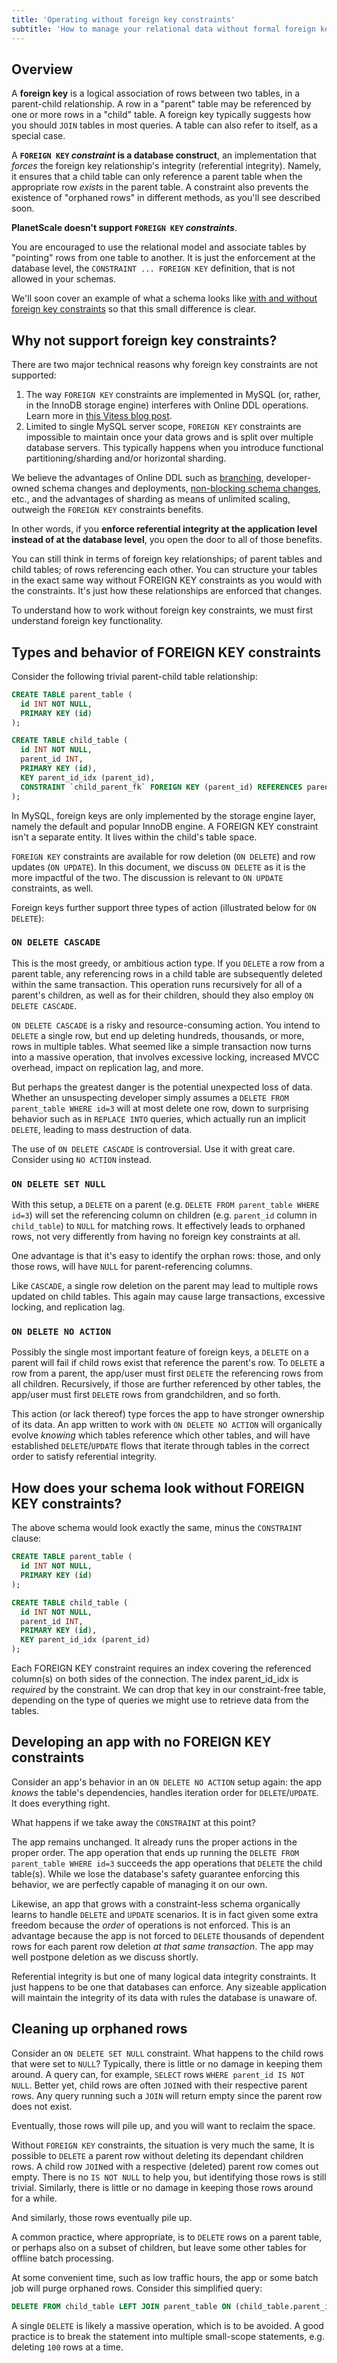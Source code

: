 ```yaml
---
title: 'Operating without foreign key constraints'
subtitle: 'How to manage your relational data without formal foreign key constraints in your schema'
---
```


## Overview

A **foreign key** is a logical association of rows between two tables, in a parent-child relationship. A row in a "parent" table may be referenced by one or more rows in a "child" table. A foreign key typically suggests how you should `JOIN` tables in most queries. A table can also refer to itself, as a special case.

A **`FOREIGN KEY` _constraint_ is a database construct**, an implementation that _forces_ the foreign key relationship's integrity (referential integrity). Namely, it ensures that a child table can only reference a parent table when the appropriate row _exists_ in the parent table. A constraint also prevents the existence of "orphaned rows" in different methods, as you'll see described soon.

**PlanetScale doesn't support `FOREIGN KEY` _constraints_**.

You are encouraged to use the relational model and associate tables by "pointing" rows from one table to another. It is just the enforcement at the database level, the `CONSTRAINT ... FOREIGN KEY` definition, that is not allowed in your schemas.

We'll soon cover an example of what a schema looks like [with and without foreign key constraints](#how-does-your-schema-look-without-foreign-key-constraints?) so that this small difference is clear.

## Why not support foreign key constraints?

There are two major technical reasons why foreign key constraints are not supported:

1. The way `FOREIGN KEY` constraints are implemented in MySQL (or, rather, in the InnoDB storage engine) interferes with Online DDL operations. Learn more in [this Vitess blog post](https://vitess.io/blog/2021-06-15-online-ddl-why-no-fk/).
2. Limited to single MySQL server scope, `FOREIGN KEY` constraints are impossible to maintain once your data grows and is split over multiple database servers. This typically happens when you introduce functional partitioning/sharding and/or horizontal sharding.

We believe the advantages of Online DDL such as [branching](/concepts/branching), developer-owned schema changes and deployments, [non-blocking schema changes](/concepts/nonblocking-schema-changes), etc., and the advantages of sharding as means of unlimited scaling, outweigh the `FOREIGN KEY` constraints benefits.

In other words, if you **enforce referential integrity at the application level instead of at the database level**, you open the door to all of those benefits.

<InfoBlock type='note'>
  You can still think in terms of foreign key relationships; of parent tables and child tables; of rows referencing each
  other. You can structure your tables in the exact same way without FOREIGN KEY constraints as you would with the
  constraints. It's just how these relationships are enforced that changes.
</InfoBlock>

To understand how to work without foreign key constraints, we must first understand foreign key functionality.

## Types and behavior of FOREIGN KEY constraints

Consider the following trivial parent-child table relationship:

```sql
CREATE TABLE parent_table (
  id INT NOT NULL,
  PRIMARY KEY (id)
);

CREATE TABLE child_table (
  id INT NOT NULL,
  parent_id INT,
  PRIMARY KEY (id),
  KEY parent_id_idx (parent_id),
  CONSTRAINT `child_parent_fk` FOREIGN KEY (parent_id) REFERENCES parent_table(id) ON DELETE NO ACTION
);
```

<InfoBlock type='tip'>
  In MySQL, foreign keys are only implemented by the storage engine layer, namely the default and popular InnoDB engine.
  A FOREIGN KEY constraint isn't a separate entity. It lives within the child's table space.
</InfoBlock>

`FOREIGN KEY` constraints are available for row deletion (`ON DELETE`) and row updates (`ON UPDATE`). In this document, we discuss `ON DELETE` as it is the more impactful of the two. The discussion is relevant to `ON UPDATE` constraints, as well.

Foreign keys further support three types of action (illustrated below for `ON DELETE`):

### `ON DELETE CASCADE`

This is the most greedy, or ambitious action type. If you `DELETE` a row from a parent table, any referencing rows in a child table are subsequently deleted within the same transaction. This operation runs recursively for all of a parent's children, as well as for their children, should they also employ `ON DELETE CASCADE`.

`ON DELETE CASCADE` is a risky and resource-consuming action. You intend to `DELETE` a single row, but end up deleting hundreds, thousands, or more, rows in multiple tables. What seemed like a simple transaction now turns into a massive operation, that involves excessive locking, increased MVCC overhead, impact on replication lag, and more.

But perhaps the greatest danger is the potential unexpected loss of data. Whether an unsuspecting developer simply assumes a `DELETE FROM parent_table WHERE id=3` will at most delete one row, down to surprising behavior such as in `REPLACE INTO` queries, which actually run an implicit `DELETE`, leading to mass destruction of data.

The use of `ON DELETE CASCADE` is controversial. Use it with great care. Consider using `NO ACTION` instead.

### `ON DELETE SET NULL`

With this setup, a `DELETE` on a parent (e.g. `DELETE FROM parent_table WHERE id=3`) will set the referencing column on children (e.g. `parent_id` column in `child_table`) to `NULL` for matching rows. It effectively leads to orphaned rows, not very differently from having no foreign key constraints at all.

One advantage is that it's easy to identify the orphan rows: those, and only those rows, will have `NULL` for parent-referencing columns.

Like `CASCADE`, a single row deletion on the parent may lead to multiple rows updated on child tables. This again may cause large transactions, excessive locking, and replication lag.

### `ON DELETE NO ACTION`

Possibly the single most important feature of foreign keys, a `DELETE` on a parent will fail if child rows exist that reference the parent's row. To `DELETE` a row from a parent, the app/user must first `DELETE` the referencing rows from all children. Recursively, if those are further referenced by other tables, the app/user must first `DELETE` rows from grandchildren, and so forth.

This action (or lack thereof) type forces the app to have stronger ownership of its data. An app written to work with `ON DELETE NO ACTION` will organically evolve _knowing_ which tables reference which other tables, and will have established `DELETE`/`UPDATE` flows that iterate through tables in the correct order to satisfy referential integrity.

## How does your schema look without FOREIGN KEY constraints?

The above schema would look exactly the same, minus the `CONSTRAINT` clause:

```sql
CREATE TABLE parent_table (
  id INT NOT NULL,
  PRIMARY KEY (id)
);

CREATE TABLE child_table (
  id INT NOT NULL,
  parent_id INT,
  PRIMARY KEY (id),
  KEY parent_id_idx (parent_id)
);
```

<InfoBlock type='tip'>
  Each FOREIGN KEY constraint requires an index covering the referenced column(s) on both sides of the connection. The
  index parent_id_idx is <i>required</i> by the constraint. We can drop that key in our constraint-free table, depending
  on the type of queries we might use to retrieve data from the tables.
</InfoBlock>

## Developing an app with no FOREIGN KEY constraints

Consider an app's behavior in an `ON DELETE NO ACTION` setup again: the app _knows_ the table's dependencies, handles iteration order for `DELETE`/`UPDATE`. It does everything right.

What happens if we take away the `CONSTRAINT` at this point?

The app remains unchanged. It already runs the proper actions in the proper order. The app operation that ends up running the `DELETE FROM parent_table WHERE id=3` succeeds the app operations that `DELETE` the child table(s). While we lose the database's safety guarantee enforcing this behavior, we are perfectly capable of managing it on our own.

Likewise, an app that grows with a constraint-less schema organically learns to handle `DELETE` and `UPDATE` scenarios. It is in fact given some extra freedom because the _order_ of operations is not enforced. This is an advantage because the app is not forced to `DELETE` thousands of dependent rows for each parent row deletion _at that same transaction_. The app may well postpone deletion as we discuss shortly.

Referential integrity is but one of many logical data integrity constraints. It just happens to be one that databases can enforce. Any sizeable application will maintain the integrity of its data with rules the database is unaware of.

## Cleaning up orphaned rows

Consider an `ON DELETE SET NULL` constraint. What happens to the child rows that were set to `NULL`? Typically, there is little or no damage in keeping them around. A query can, for example, `SELECT` rows `WHERE parent_id IS NOT NULL`. Better yet, child rows are often `JOIN`ed with their respective parent rows. Any query running such a `JOIN` will return empty since the parent row does not exist.

Eventually, those rows will pile up, and you will want to reclaim the space.

Without `FOREIGN KEY` constraints, the situation is very much the same, It is possible to `DELETE` a parent row without deleting its dependant children rows. A child row `JOIN`ed with a respective (deleted) parent row comes out empty. There is no `IS NOT NULL` to help you, but identifying those rows is still trivial. Similarly, there is little or no damage in keeping those rows around for a while.

And similarly, those rows eventually pile up.

A common practice, where appropriate, is to `DELETE` rows on a parent table, or perhaps also on a subset of children, but leave some other tables for offline batch processing.

At some convenient time, such as low traffic hours, the app or some batch job will purge orphaned rows. Consider this simplified query:

```sql
DELETE FROM child_table LEFT JOIN parent_table ON (child_table.parent_id=parent_table.id) WHERE parent_table.id IS NULL
```

A single `DELETE` is likely a massive operation, which is to be avoided. A good practice is to break the statement into multiple small-scope statements, e.g. deleting `100` rows at a time.
